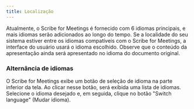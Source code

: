 ```yaml
---
title: Localização
---
```



Atualmente, o Scribe for Meetings é fornecido com 6 idiomas principais, e mais idiomas serão adicionados ao longo do tempo. Se a localidade do seu sistema estiver entre os idiomas compatíveis com o Scribe for Meetings, a interface do usuário usará o idioma escolhido. Observe que o conteúdo da apresentação ainda será apresentado no idioma do documento original.

### Alternância de idiomas

O Scribe for Meetings exibe um botão de seleção de idioma na parte inferior da tela. Ao clicar nesse botão, será exibida uma lista de idiomas. Selecione o idioma desejado e, em seguida, clique no botão "Switch language" (Mudar idioma).

